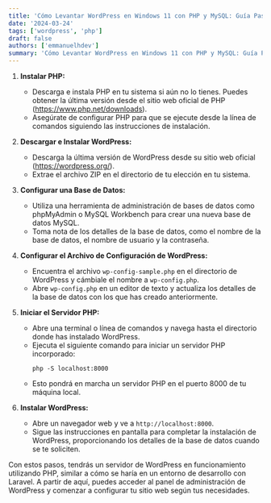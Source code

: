 ```yaml
---
title: 'Cómo Levantar WordPress en Windows 11 con PHP y MySQL: Guía Paso a Paso'
date: '2024-03-24'
tags: ['wordpress', 'php']
draft: false
authors: ['emmanuelhdev']
summary: 'Cómo Levantar WordPress en Windows 11 con PHP y MySQL: Guía Paso a Paso'
---
```


1. **Instalar PHP:**
   - Descarga e instala PHP en tu sistema si aún no lo tienes. Puedes obtener la última versión desde el sitio web oficial de PHP (https://www.php.net/downloads).
   - Asegúrate de configurar PHP para que se ejecute desde la línea de comandos siguiendo las instrucciones de instalación.

2. **Descargar e Instalar WordPress:**
   - Descarga la última versión de WordPress desde su sitio web oficial (https://wordpress.org/).
   - Extrae el archivo ZIP en el directorio de tu elección en tu sistema.

3. **Configurar una Base de Datos:**
   - Utiliza una herramienta de administración de bases de datos como phpMyAdmin o MySQL Workbench para crear una nueva base de datos MySQL.
   - Toma nota de los detalles de la base de datos, como el nombre de la base de datos, el nombre de usuario y la contraseña.

4. **Configurar el Archivo de Configuración de WordPress:**
   - Encuentra el archivo `wp-config-sample.php` en el directorio de WordPress y cámbiale el nombre a `wp-config.php`.
   - Abre `wp-config.php` en un editor de texto y actualiza los detalles de la base de datos con los que has creado anteriormente.

5. **Iniciar el Servidor PHP:**
   - Abre una terminal o línea de comandos y navega hasta el directorio donde has instalado WordPress.
   - Ejecuta el siguiente comando para iniciar un servidor PHP incorporado:
     ```
     php -S localhost:8000
     ```
   - Esto pondrá en marcha un servidor PHP en el puerto 8000 de tu máquina local.

6. **Instalar WordPress:**
   - Abre un navegador web y ve a `http://localhost:8000`.
   - Sigue las instrucciones en pantalla para completar la instalación de WordPress, proporcionando los detalles de la base de datos cuando se te soliciten.

Con estos pasos, tendrás un servidor de WordPress en funcionamiento utilizando PHP, similar a cómo se haría en un entorno de desarrollo con Laravel. A partir de aquí, puedes acceder al panel de administración de WordPress y comenzar a configurar tu sitio web según tus necesidades.
